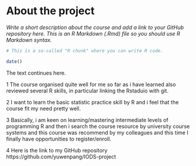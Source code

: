 
# About the project

*Write a short description about the course and add a link to your GitHub repository here. This is an R Markdown (.Rmd) file so you should use R Markdown syntax.*

```r
# This is a so-called "R chunk" where you can write R code.

date()

```
The text continues here.

1 The course organised quite well for me so far as i have learned also reviewed several R skills, in particular linking the Rstaduio with git.

2 I want to learn the basic statistic practice skill by R and i feel that the course fit my need pretty well.

3 Basically, i am keen on learning/mastering intermediate levels of programming R and then i search the course resource by university course systems and this course was recommend by my colleagues and this time I finally have opportunities to register/enroll.

4 Here is the link to my GitHub repository
https://github.com/yuwenpang/IODS-project
